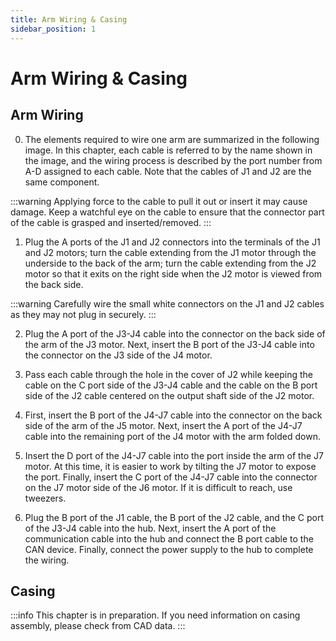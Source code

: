 ```yaml
---
title: Arm Wiring & Casing
sidebar_position: 1
---
```



# Arm Wiring & Casing

## Arm Wiring

0. The elements required to wire one arm are summarized in the following image. In this chapter, each cable is referred to by the name shown in the image, and the wiring process is described by the port number from A-D assigned to each cable. Note that the cables of J1 and J2 are the same component.

<BlockImage src="hardware/electronics-guide/arm-cable-list.png" alt="arm cable list" width="80" />

:::warning
Applying force to the cable to pull it out or insert it may cause damage. Keep a watchful eye on the cable to ensure that the connector part of the cable is grasped and inserted/removed.
:::

1. Plug the A ports of the J1 and J2 connectors into the terminals of the J1 and J2 motors; turn the cable extending from the J1 motor through the underside to the back of the arm; turn the cable extending from the J2 motor so that it exits on the right side when the J2 motor is viewed from the back side.

<BlockImage src="hardware/electronics-guide/cable1.png" alt="cable1" width="80%" />

:::warning
Carefully wire the small white connectors on the J1 and J2 cables as they may not plug in securely.
:::

2. Plug the A port of the J3-J4 cable into the connector on the back side of the arm of the J3 motor. Next, insert the B port of the J3-J4 cable into the connector on the J3 side of the J4 motor.

<BlockImage src="hardware/electronics-guide/cable2.png" alt="cable2" width="80%" />

3. Pass each cable through the hole in the cover of J2 while keeping the cable on the C port side of the J3-J4 cable and the cable on the B port side of the J2 cable centered on the output shaft side of the J2 motor.

<BlockImage src="hardware/electronics-guide/cable3.png" alt="cable3" width="80%" />

4. First, insert the B port of the J4-J7 cable into the connector on the back side of the arm of the J5 motor. Next, insert the A port of the J4-J7 cable into the remaining port of the J4 motor with the arm folded down.

<BlockImage src="hardware/electronics-guide/cable4.png" alt="cable4" width="80%" />

5. Insert the D port of the J4-J7 cable into the port inside the arm of the J7 motor. At this time, it is easier to work by tilting the J7 motor to expose the port. Finally, insert the C port of the J4-J7 cable into the connector on the J7 motor side of the J6 motor. If it is difficult to reach, use tweezers.

<BlockImage src="hardware/electronics-guide/cable5.png" alt="cable5" width="80%" />

6. Plug the B port of the J1 cable, the B port of the J2 cable, and the C port of the J3-J4 cable into the hub. Next, insert the A port of the communication cable into the hub and connect the B port cable to the CAN device.
Finally, connect the power supply to the hub to complete the wiring.

<BlockImage src="hardware/electronics-guide/cable6.png" alt="cable6" width="80%" />

## Casing

:::info
This chapter is in preparation. If you need information on casing assembly, please check from CAD data.
:::